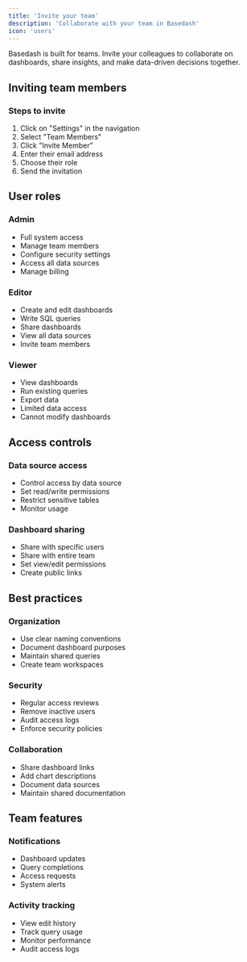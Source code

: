 ```yaml
---
title: 'Invite your team'
description: 'Collaborate with your team in Basedash'
icon: 'users'
---
```


Basedash is built for teams. Invite your colleagues to collaborate on dashboards, share insights, and make data-driven decisions together.

## Inviting team members

### Steps to invite
1. Click on "Settings" in the navigation
2. Select "Team Members"
3. Click "Invite Member"
4. Enter their email address
5. Choose their role
6. Send the invitation

## User roles

### Admin
- Full system access
- Manage team members
- Configure security settings
- Access all data sources
- Manage billing

### Editor
- Create and edit dashboards
- Write SQL queries
- Share dashboards
- View all data sources
- Invite team members

### Viewer
- View dashboards
- Run existing queries
- Export data
- Limited data access
- Cannot modify dashboards

## Access controls

### Data source access
- Control access by data source
- Set read/write permissions
- Restrict sensitive tables
- Monitor usage

### Dashboard sharing
- Share with specific users
- Share with entire team
- Set view/edit permissions
- Create public links

## Best practices

### Organization
- Use clear naming conventions
- Document dashboard purposes
- Maintain shared queries
- Create team workspaces

### Security
- Regular access reviews
- Remove inactive users
- Audit access logs
- Enforce security policies

### Collaboration
- Share dashboard links
- Add chart descriptions
- Document data sources
- Maintain shared documentation

## Team features

### Notifications
- Dashboard updates
- Query completions
- Access requests
- System alerts

### Activity tracking
- View edit history
- Track query usage
- Monitor performance
- Audit access logs
